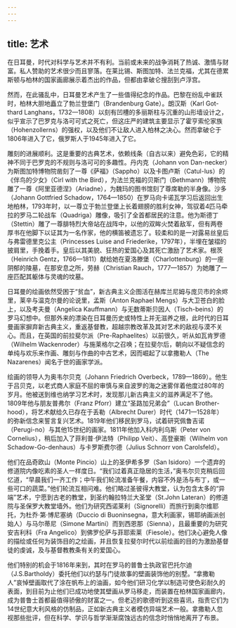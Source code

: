 ```yaml
---
---
---
```

title: 艺术
---




在日耳曼，时代对科学与艺术并不有利。当前或未来的战争消耗了热诚、激情与财富。私人赞助的艺术很少而且寥落。在莱比锡、斯图加特、法兰克福，尤其在德累斯顿与柏林的国家画廊展示着杰出的作品，但都由拿破仑搜刮到卢浮宫。

然而，在此骚乱中，日耳曼艺术产生了一些值得纪念的作品。巴黎在纷乱中雀跃时，柏林大胆地矗立了勃兰登堡门（Brandenburg Gate）。朗汉斯（Karl Got-thard Langhans，1732—1808）以刻有凹槽的多丽斯柱与沉重的山形墙设计之，似乎宣示了巴罗克与洛可可式之死亡，但这庄严的建筑主要显示了霍亨索伦家族（Hohenzollerns）的强权，以及他们不让敌人进入柏林之决心。然而拿破仑于1806年进入了它，俄罗斯人于1945年进入了它。

雕刻的进展顺利。这是重要的古典艺术，依赖线条（自古以来）避免色彩，它的精神不同于巴罗克的不规则与洛可可的多趣性。丹内克（Johann von Dan-necker）为斯图加特博物院凿刻了一尊《萨福》（Sappho）以及卡图卢斯（Catul-lus）的《伴鸟的少女》（Cirl with the Bird），为法兰克福的贝斯门（Bethmann）博物院雕了一尊《阿里亚德涅》（Ariadne），为魏玛的图书馆刻了尊席勒的半身像。沙多（Johann Gottfried Schadow，1764—1850）在罗马向卡诺瓦学习后返回出生地柏林，1793年时，以一尊立于勃兰登堡上长着翅膀的胜利女神，驾驭着4匹马牵拉的罗马二轮战车（Quadriga）雕像，吸引了全首都居民的注意。他为斯德丁（Stettin）雕了一尊腓特烈大帝站在战阵中，以他的双眸火焚着敌军，但有两卷厚书在他脚下以证其为一名作家，他的横笛被遗忘了。较柔和的是一对露易丝皇后与弗雷德里克公主（Princesses Luise and Friederike，1797年），半埋在皱褶的披肩里，手挽着手。皇后以其美貌、狂热的爱国心及其死亡激励了艺术家。根茨（Heinrich Gentz，1766—1811）献给她在夏洛滕堡（Charlottenburg）的一座阴郁的陵墓，在那安息之所，劳赫（Christian Rauch，1777—1857）为她雕了一座匹配其躯体与灵魂的坟墓。

日耳曼的绘画依然受困于“贫血”，新古典主义企图活在赫库兰尼姆与庞贝市的余烬里，莱辛与温克尔曼的论说里，孟斯（Anton Raphael Mengs）与大卫苍白的脸上，以及考夫曼（Angelica Kauffmann）与无数蒂斯贝因人（Tisch-beins）的罗马幻想中。但那外来的漂染在日耳曼历史或特性上并无滋养之根，此时代的日耳曼画家摒弃新古典主义，重返基督教，超越宗教改革及其对艺术的敌视与漠不关心。而且，在英国的前拉斐尔派（Pre-Raphaelites）以前很久，听从如瓦肯罗德（Wilhelm Wackenroder）与施莱格尔之召唤；在拉斐尔后，朝向以不疑信念的单纯与欢乐来作画、雕刻与作曲的中古艺术，因而崛起了以拿撒勒人（The Nazarenes）闻名于世的画家学派。

绘画的领导人为奥韦尔贝克（Johann Friedrich Overbeck，1789—1869）。他生于吕贝克，以老式商人家庭不屈的审慎与来自波罗的海之迷雾伴着他度过80年的岁月。他被送到维也纳学习艺术时，发现那儿新古典主义的滋养满足不了他。1809年他与朋友普弗尔（Franz Pforr）建立“圣路加兄弟会”（Lucan Brother-hood），将艺术献给久已存在于丢勒（Albrecht Durer）时代（1471—1528年）的弥新信念来誓言复兴艺术。1819年他们移民到罗马，试着研究佩鲁吉诺（Perugi-no）与其他15世纪的画家。1811年他加入科内利乌斯（Peter von Cornelius），稍后加入了菲利普·伊法特（Philipp Veit）、高登豪斯（Wilhelm von Schadow-Go-denhaus）与卡罗斯费尔德（Julius Schnorr von Carolsfeld）。

他们在品奇欧山（Monte Pincio）山上的圣伊希多罗（San Isidoro）一个遗弃的修道院内像吃素的圣人一样度日。“我们过着真正隐居的生活，”奥韦尔贝克稍后回忆道，“早晨我们一齐工作；中午我们轮流准备午餐，内容不外是汤与布丁，或一些可口的蔬菜。”他们轮流互相问难。他们略过圣彼得大教堂，认为包含太多的“异端”艺术，宁愿到古老的教堂，到圣约翰拉特兰大圣堂（St.John Lateran）的修道院与圣保罗大教堂墙外。他们为研究西诺莱利（Signorelli）而旅行到奥尔维耶托，为杜乔·第·博尼塞纳（Duccio di Buoninsegna，意大利画家，锡耶纳画派创始人）与马尔蒂尼（Simone Martini）而到西恩那（Sienna），且最重要的为研究安吉利科（Fra Angelico）到佛罗伦萨与菲耶索莱（Fiesole）。他们决心避免人像的描绘或任何为装饰目的之绘画，并且恢复拉斐尔时代以前绘画的目的为激励基督徒的虔诚，及与基督教教条有关的爱国心。

他们特别的机会于1816年来到，其时在罗马的普鲁士执政官巴托尔迪（J.S.Bartholdy）委托他们以约瑟与门徒故事的壁画装饰他的别墅。“拿撒勒人”哀悼壁画取代了涂在帆布上的油画，如今他们研习化学以制造可使色彩耐久的表面，到目前为止他们已成功地使其壁画从罗马移走，而装置在柏林国家画廊内，成为普鲁士首都最值得骄傲的财富之一。但老迈的歌德听到这些喜讯，指责它们为14世纪意大利风格的仿制品，正如新古典主义者模仿异端艺术一般。拿撒勒人忽视那些批评，但在科学、学识与哲学渐渐腐蚀远古的信念时悄悄地离开了布景。